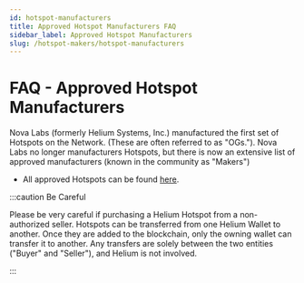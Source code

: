 ```yaml
---
id: hotspot-manufacturers
title: Approved Hotspot Manufacturers FAQ
sidebar_label: Approved Hotspot Manufacturers
slug: /hotspot-makers/hotspot-manufacturers
---
```


# FAQ - Approved Hotspot Manufacturers

Nova Labs (formerly Helium Systems, Inc.) manufactured the first set of Hotspots on the Network.
(These are often referred to as "OGs."). Nova Labs no longer manufacturers Hotspots, but there is
now an extensive list of approved manufacturers (known in the community as "Makers")

<!-- TODO: section in docs for Manufacturing topics - migrate from google docs and notion -->

<!-- TODO: links to ethics docs -->

- All approved Hotspots can be found [here](/mine-hnt).

<!-- TODO: check this link 👆, likely in notion, should pull into docs -->

<!-- TODO: every product is approved, not every Maker -->

<!-- TODO: merge man docs with maker apps list -->

<!-- TODO: merge manufacturer docs with maker apps list -->

:::caution Be Careful

Please be very careful if purchasing a Helium Hotspot from a non-authorized seller. Hotspots can be
transferred from one Helium Wallet to another. Once they are added to the blockchain, only the
owning wallet can transfer it to another. Any transfers are solely between the two entities ("Buyer"
and "Seller"), and Helium is not involved.

:::
